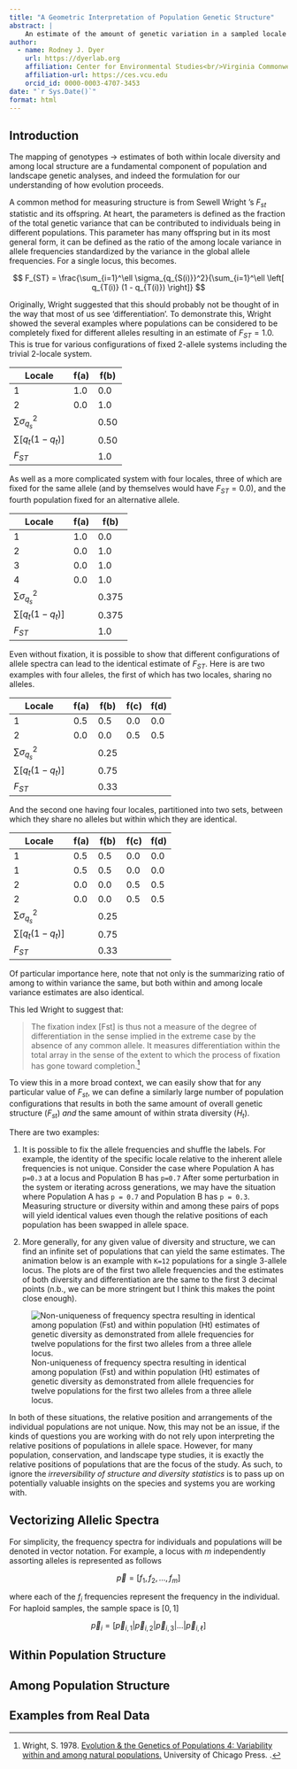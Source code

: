 ```yaml
---
title: "A Geometric Interpretation of Population Genetic Structure"
abstract: |
    An estimate of the amount of genetic variation in a sampled locale is often based upon the standardized mean divergence in allele frequencies as manifest in statistics such as F<sub>ST</sub> and their ilk.  While informative, and indeed rooted in the foundations of evolutionary theory, simple abstractions such as these may be insensitive to more nuanced components of genetic structure due to their robustness—it is well understood that a specific value of F<sub>ST</sub> may represent an infinite number of population arrangements, all of which just happen to have the same ratio of among to within population genetic variance.  This manuscript is the first in a pair focusing on a geometric interpretation of population genetic structure, the benefit of which may provide praticioneers of popualtion genetic studies additional tools and a broader understanding of standing structure.
author:
  - name: Rodney J. Dyer 
    url: https://dyerlab.org
    affiliation: Center for Environmental Studies<br/>Virginia Commonwealth University<br/>Richmond, Virginia 23284, USA
    affiliation-url: https://ces.vcu.edu
    orcid_id: 0000-0003-4707-3453
date: "`r Sys.Date()`"
format: html
---
```


## Introduction

The mapping of genotypes -> estimates of both within locale diversity and among local structure are a fundamental component of population and landscape genetic analyses, and indeed the formulation for our understanding of how evolution proceeds.






A common method for measuring structure is from Sewell Wright 's $F_{st}$ statistic and its offspring. At heart, the parameters is defined as the fraction of the total genetic variance that can be contributed to individuals being in different populations. This parameter has many offspring but in its most general form, it can be defined as the ratio of the among locale variance in allele frequencies standardized by the variance in the global allele frequencies. For a single locus, this becomes.


$$
F_{ST} = \frac{\sum_{i=1}^\ell \sigma_{q_{S(i)}}^2}{\sum_{i=1}^\ell \left[  q_{T(i)} (1 - q_{T(i)}) \right]} 
$$

Originally, Wright suggested that this should probably not be thought of in the way that most of us see 'differentiation'. 
To demonstrate this, Wright showed the several examples where populations can be considered to be completely fixed for different alleles resulting in  an estimate of $F_{ST} = 1.0$.  This is true for various configurations of fixed 2-allele systems including the trivial 2-locale system.

Locale     | f(a) | f(b)
-----------|-------|---------
1          | 1.0   | 0.0
2          | 0.0   | 1.0 
$\sum \sigma^2_{q_s}$ |  &nbsp; | 0.50 
$\sum [ q_t (1-q_t)]$ | &nbsp; | 0.50 
$F_{ST}$   | &nbsp; | 1.0 

As well as a more complicated system with four locales, three of which are fixed for the same allele (and by themselves would have $F_{ST} = 0.0$), and the fourth population fixed for an alternative allele.

Locale     | f(a) | f(b)
-----------|-------|---------
1          | 1.0   | 0.0
2          | 0.0   | 1.0 
3          | 0.0   | 1.0 
4          | 0.0   | 1.0 
$\sum \sigma^2_{q_s}$ |  &nbsp; | 0.375 
$\sum [ q_t (1-q_t)]$ | &nbsp; | 0.375 
$F_{ST}$   | &nbsp; | 1.0 

Even without fixation, it is possible to show that different configurations of allele spectra can lead to the identical estimate of $F_{ST}$.  Here is are two examples with four alleles, the first of which has two locales, sharing no alleles.

Locale                | f(a)   | f(b)    | f(c) | f(d)  
----------------------|--------|-------|--------|--------  
1                     | 0.5    | 0.5   | 0.0    | 0.0   
2                     | 0.0    | 0.0   | 0.5    | 0.5  
$\sum \sigma^2_{q_s}$ | &nbsp; | 0.25  | &nbsp; | &nbsp;  
$\sum [ q_t (1-q_t)]$ | &nbsp; | 0.75  | &nbsp; | &nbsp;   
$F_{ST}$              | &nbsp; | 0.33  | &nbsp; | &nbsp;  

And the second one having four locales, partitioned into two sets, between which they share no alleles but within which they are identical.

Locale                | f(a)   | f(b)    | f(c) | f(d)  
----------------------|--------|-------|--------|--------  
1                     | 0.5    | 0.5   | 0.0    | 0.0   
1                     | 0.5    | 0.5   | 0.0    | 0.0   
2                     | 0.0    | 0.0   | 0.5    | 0.5  
2                     | 0.0    | 0.0   | 0.5    | 0.5  
$\sum \sigma^2_{q_s}$ | &nbsp; | 0.25  | &nbsp; | &nbsp;  
$\sum [ q_t (1-q_t)]$ | &nbsp; | 0.75  | &nbsp; | &nbsp;   
$F_{ST}$              | &nbsp; | 0.33  | &nbsp; | &nbsp;  

Of particular importance here, note that not only is the summarizing ratio of among to within variance the same, but both within and among locale variance estimates are also identical.

This led Wright to suggest that:


> The fixation index [Fst] is thus not a measure of the degree of differentiation in the sense implied in the extreme case by the absence of any common allele. It measures differentiation within the total array in the sense of the extent to which the process of fixation has gone toward completion.^[Wright, S. 1978.  [Evolution & the Genetics of Populations 4: Variability within and among natural populations.](https://www.amazon.com/Evolution-Genetics-Populations-Variability-Natural-dp-0226910415/dp/0226910415/ref=mt_other?_encoding=UTF8) University of Chicago Press. .] 

To view this in a more broad context, we can easily show that for any particular value of $F_{st}$, we can define a similarly large number of population configurations that results in both the same amount of overall genetic structure ($F_{st}$) *and* the same amount of within strata diversity ($H_t$).

There are two examples: 

1. It is possible to fix the allele frequencies and shuffle the labels. For example, the identity of the specific locale relative to the inherent allele frequencies is not unique. Consider the case where Population A has `p=0.3` at a locus and Population B has `p=0.7` After some perturbation in the system or iterating across generations, we may have the situation where Population A has `p = 0.7` and Population B has `p = 0.3`. Measuring structure or diversity within and among these pairs of pops will yield identical values even though the relative positions of each population has been swapped in allele space.  

2. More generally, for any given value of diversity and structure, we can find an infinite set of populations that can yield the same estimates. The animation below is an example with `K=12` populations for a single 3-allele locus. The plots are of the first two allele frequencies and the estimates of both diversity and differentiation are the same to the first 3 decimal points (n.b., we can be more stringent but I think this makes the point close enough).  

![Non-uniqueness of frequency spectra resulting in identical among population (Fst) and within population (Ht) estimates of genetic diversity as demonstrated from allele frequencies for twelve populations for the first two alleles from a three allele locus.](media/pops.gif)


In both of these situations, the relative position and arrangements of the individual populations are not unique. Now, this may not be an issue, if the kinds of questions you are working with do not rely upon interpreting the relative positions of populations in allele space. However, for many population, conservation, and landscape type studies, it is exactly the relative positions of populations that are the focus of the study. As such, to ignore the *irreversibility of structure and diversity statistics* is to pass up on potentially valuable insights on the species and systems you are working with.


## Vectorizing Allelic Spectra

For simplicity, the frequency spectra for individuals and populations will be denoted in vector notation.  For example, a locus with $m$ independently assorting alleles is represented as follows

$$
\vec{p} = [f_1, f_2, ..., f_m]
$$

where each of the $f_i$ frequencies represent the frequency in the individual.  For haploid samples, the sample space is $[0,1]$


$$
\vec{p}_i = [ \vec{p}_{i,1} | \vec{p}_{i,2} | \vec{p}_{i,3} | \dots | \vec{p}_{i,\ell}]
$$



## Within Population Structure




## Among Population Structure



## Examples from Real Data














